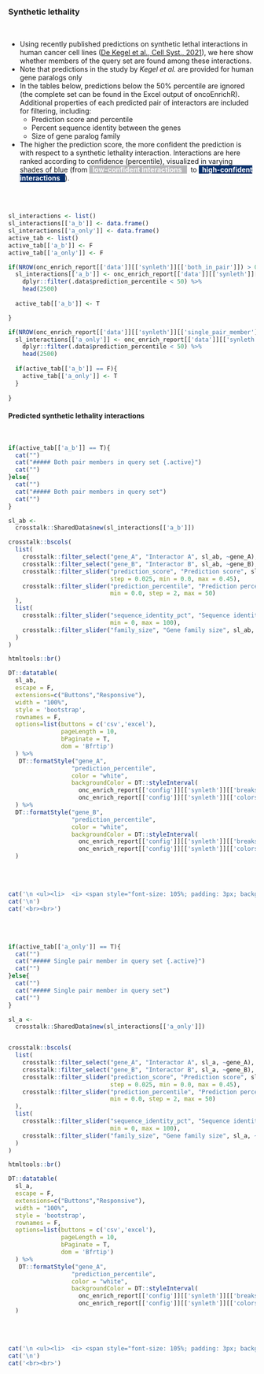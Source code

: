 ### Synthetic lethality

<br>

* Using recently published predictions on synthetic lethal interactions in human cancer cell lines ([De Kegel et al., Cell Syst., 2021](https://pubmed.ncbi.nlm.nih.gov/34529928/)), we here show whether members of the query set are found among these interactions.
* Note that predictions in the study by *Kegel et al.* are provided for human gene paralogs only
* In the tables below, predictions below the 50% percentile are ignored (the complete set can be found in the Excel output of oncoEnrichR). Additional properties of each predicted pair of interactors are included for filtering, including:
  * Prediction score and percentile
  * Percent sequence identity between the genes
  * Size of gene paralog family
  
* The higher the prediction score, the more confident the prediction is with respect to a synthetic lethality interaction. Interactions are here ranked according to confidence (percentile), visualized in varying shades of blue (from <span style="background-color:#b8b8ba; padding:2x; color:white"><b>&nbsp; low-confident interactions &nbsp; </b></span>&nbsp; to <span style="background-color:#08306b; padding:2x; color:white"><b>&nbsp; high-confident interactions &nbsp; </b></span>).


<br><br>

```r

sl_interactions <- list()
sl_interactions[['a_b']] <- data.frame()
sl_interactions[['a_only']] <- data.frame()
active_tab <- list()
active_tab[['a_b']] <- F
active_tab[['a_only']] <- F

if(NROW(onc_enrich_report[['data']][['synleth']][['both_in_pair']]) > 0){
  sl_interactions[['a_b']] <- onc_enrich_report[['data']][['synleth']][['both_in_pair']] %>%
    dplyr::filter(.data$prediction_percentile < 50) %>%
    head(2500)
  
  active_tab[['a_b']] <- T

}

if(NROW(onc_enrich_report[['data']][['synleth']][['single_pair_member']]) > 0){
  sl_interactions[['a_only']] <- onc_enrich_report[['data']][['synleth']][['single_pair_member']] %>%
    dplyr::filter(.data$prediction_percentile < 50) %>%
    head(2500)
  
  if(active_tab[['a_b']] == F){
    active_tab[['a_only']] <- T
  }
  
}


```


#### Predicted synthetic lethality interactions {.tabset}

<br>

```r
if(active_tab[['a_b']] == T){
  cat("")
  cat("##### Both pair members in query set {.active}")
  cat("")
}else{
  cat("")
  cat("##### Both pair members in query set")
  cat("")
}
```

```r

sl_ab <- 
  crosstalk::SharedData$new(sl_interactions[['a_b']])

crosstalk::bscols(
  list(
    crosstalk::filter_select("gene_A", "Interactor A", sl_ab, ~gene_A),
    crosstalk::filter_select("gene_B", "Interactor B", sl_ab, ~gene_B),
    crosstalk::filter_slider("prediction_score", "Prediction score", sl_ab, ~prediction_score,
                             step = 0.025, min = 0.0, max = 0.45),
    crosstalk::filter_slider("prediction_percentile", "Prediction percentile", sl_ab, ~prediction_percentile,
                             min = 0.0, step = 2, max = 50)
  ),
  list(
    crosstalk::filter_slider("sequence_identity_pct", "Sequence identity (percent)", sl_ab, ~sequence_identity_pct,
                             min = 0, max = 100),
    crosstalk::filter_slider("family_size", "Gene family size", sl_ab, ~family_size)
  )
)

htmltools::br()

DT::datatable(
  sl_ab, 
  escape = F, 
  extensions=c("Buttons","Responsive"), 
  width = "100%",
  style = 'bootstrap',
  rownames = F,
  options=list(buttons = c('csv','excel'),
               pageLength = 10,
               bPaginate = T,
               dom = 'Bfrtip')
  ) %>%
   DT::formatStyle("gene_A",
                  "prediction_percentile", 
                  color = "white", 
                  backgroundColor = DT::styleInterval(
                    onc_enrich_report[['config']][['synleth']][['breaks']],
                    onc_enrich_report[['config']][['synleth']][['colors']])
  ) %>%
  DT::formatStyle("gene_B",
                  "prediction_percentile", 
                  color = "white", 
                  backgroundColor = DT::styleInterval(
                    onc_enrich_report[['config']][['synleth']][['breaks']],
                    onc_enrich_report[['config']][['synleth']][['colors']])
  )


```
<br><br>


```r
cat('\n <ul><li>  <i> <span style="font-size: 105%; padding: 3px; background-color:#989898; color:white">&nbsp;&nbsp;<b>NO</b> genes in the queryset are involved in synthetic lethality interactions for which <b>BOTH</b> member pairs are part of the queryset.&nbsp;&nbsp; </span></i></li></ul>',sep='\n')
cat('\n')
cat('<br><br>')

```

<br><br>

```r
if(active_tab[['a_only']] == T){
  cat("")
  cat("##### Single pair member in query set {.active}")
  cat("")
}else{
  cat("")
  cat("##### Single pair member in query set")
  cat("")
}
```

```r

sl_a <- 
  crosstalk::SharedData$new(sl_interactions[['a_only']])


crosstalk::bscols(
  list(
    crosstalk::filter_select("gene_A", "Interactor A", sl_a, ~gene_A),
    crosstalk::filter_select("gene_B", "Interactor B", sl_a, ~gene_B),
    crosstalk::filter_slider("prediction_score", "Prediction score", sl_a, ~prediction_score,
                             step = 0.025, min = 0.0, max = 0.45),
    crosstalk::filter_slider("prediction_percentile", "Prediction percentile", sl_a, ~prediction_percentile,
                             min = 0.0, step = 2, max = 50)
  ),
  list(
    crosstalk::filter_slider("sequence_identity_pct", "Sequence identity (percent)", sl_a, ~sequence_identity_pct,
                             min = 0, max = 100),
    crosstalk::filter_slider("family_size", "Gene family size", sl_a, ~family_size)
  )
)

htmltools::br()

DT::datatable(
  sl_a, 
  escape = F, 
  extensions=c("Buttons","Responsive"), 
  width = "100%",
  style = 'bootstrap',
  rownames = F,
  options=list(buttons = c('csv','excel'),
               pageLength = 10,
               bPaginate = T,
               dom = 'Bfrtip')
  ) %>%
   DT::formatStyle("gene_A",
                  "prediction_percentile", 
                  color = "white", 
                  backgroundColor = DT::styleInterval(
                    onc_enrich_report[['config']][['synleth']][['breaks']],
                    onc_enrich_report[['config']][['synleth']][['colors']])
  )


```
<br><br>


```r
cat('\n <ul><li>  <i> <span style="font-size: 105%; padding: 3px; background-color:#989898; color:white">&nbsp;&nbsp;<b>NO</b> genes in the queryset are involved in prediced synthetic lethal interactions for which <b>ONLY</b> a single member pair is part of the queryset.&nbsp;&nbsp; </span></i></li></ul>',sep='\n')
cat('\n')
cat('<br><br>')

```

<br><br>
